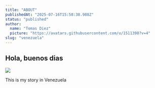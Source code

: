 ```yaml
---
title: "ABOUT"
publishedAt: "2025-07-16T15:58:38.988Z"
status: "published"
author:
  name: "Tomas Diez"
  picture: "https://avatars.githubusercontent.com/u/1511398?v=4"
slug: "venezuela"
---
```


## Hola, buenos dias

![](/images/screenshot-2025-07-15-at-21.40.21-YwMT.png)

This is my story in Venezuela